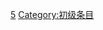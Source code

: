 {{emptycat}}

{{Articles by Quality|topic=三国|project=三国}}

[[Category:各等级三国条目|5]]
[[Category:初级条目|Category:初级条目]]